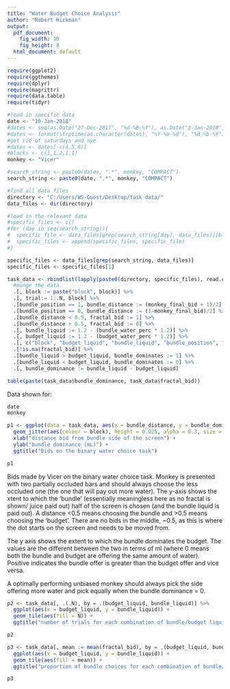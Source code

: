 ```yaml
---
title: "Water Budget Choice Analysis"
author: "Robert Hickman"
output:
  pdf_document:
    fig_width: 10
    fig_height: 8
  html_document: default
---
```

```r
require(ggplot2)
require(ggthemes)
require(dplyr)
require(magrittr)
require(data.table)
require(tidyr)
```

```r
#load in specific data
date <- "10-Jan-2018"
#dates <- seq(as.Date("27-Dec-2017", "%d-%B-%Y"), as.Date("3-Jan-2018", "%d-%B-%Y"), 1)
#dates <- format(strptime(as.character(dates), "%Y-%m-%d"), "%d-%b-%Y")
#get rid of saturdays and nye
#dates <- dates[-c(4,5,6)]
#blocks <- c(1,1,2,1,1)
monkey <- "Vicer"

#search_string <- paste0(dates, ".*", monkey, "COMPACT")
search_string <- paste0(date, ".*", monkey, "COMPACT")

#find all data files
directory <- "C:/Users/WS-Guest/Desktop/task data/"
data_files <- dir(directory)

#load in the relevant data
#specific_files <- c()
#for (day in seq(search_string)){
#  specific_file <- data_files[grep(search_string[day], data_files)][blocks[day]]
#  specific_files <- append(specific_files, specific_file)
#}

specific_files <- data_files[grep(search_string, data_files)]
specific_files <- specific_files[1]

task_data <- rbindlist(lapply(paste0(directory, specific_files), read.csv, na.strings = "NaN"), idcol = "block") %>%
  #munge the data
  .[, block := paste("block", block)] %>%
  .[, trial:= 1:.N, block] %>%
  .[bundle_position == 1, bundle_distance := (monkey_final_bid + 1)/2] %>%
  .[bundle_position == 0, bundle_distance := (1-monkey_final_bid)/2] %>%
  .[bundle_distance < 0.5, fractal_bid := 1] %>%
  .[bundle_distance > 0.5, fractal_bid := 0] %>%
  .[, bundle_liquid := 1.2 - (bundle_water_perc * 1.2)] %>%
  .[, budget_liquid := 1.2 - (budget_water_perc * 1.2)] %>%
  .[, c("block", "budget_liquid", "bundle_liquid", "bundle_position", "bundle_distance", "fractal_bid", "adjust"),] %>%
  .[!is.na(fractal_bid)] %>%
  .[bundle_liquid > budget_liquid, bundle_dominates := 1] %>%
  .[bundle_liquid < budget_liquid, bundle_dominates := 0] %>%
  .[, bundle_dominance := bundle_liquid - budget_liquid]

table(paste(task_data$bundle_dominance, task_data$fractal_bid))

```

Data shown for:
```r
date
monkey

```

```r
p1 <- ggplot(data = task_data, aes(x = bundle_distance, y = bundle_dominance)) +
  geom_jitter(aes(colour = block), height = 0.025, alpha = 0.3, size = 3) +
  xlab("distance bid from bundle side of the screen") +
  ylab("bundle dominance (mL)") +
  ggtitle("Bids on the binary water choice task")
```

```r
p1
```

Bids made by Vicer on the binary water choice task. Monkey is presented with two partially occluded bars and should always choose the less occluded one (the one that will pay out more water). The y-axis shows the xtent to which the 'bundle' (essentially meaningless here as no fractal is shown/ juice paid out) half of the screen is chosen (and the bundle liquid is paid out). A distance <0.5 means choosing the bundle and >0.5 means choosing the 'budget'. There are no bids in the middle, ~0.5, as this is where the dot starts on the screen and needs to be moved from.

The y axis shows the extent to which the bundle dominates the budget. The values are the different between the two in terms of ml (where 0 means both the bundle and budget are offering the same amount of water). Positive indicates the bundle offer is greater than the budget offer and vice versa.

A optimally performing unbiased monkey should always pick the side offering more water and pick equally when the bundle dominance = 0.

```r
p2 <- task_data[, .(.N), by = .(budget_liquid, bundle_liquid)] %>%
  ggplot(aes(x = budget_liquid, y = bundle_liquid)) +
  geom_tile(aes(fill = N)) +
  ggtitle("number of trials for each combination of bundle/budget liquid offers")

```

```r
p2
```


```r
p3 <- task_data[, mean := mean(fractal_bid), by = .(budget_liquid, bundle_liquid)] %>%
  ggplot(aes(x = budget_liquid, y = bundle_liquid)) +
  geom_tile(aes(fill = mean)) +
  ggtitle("proportion of bundle choices for each combination of bundle/budget liquid offers")

```

```r
p3
```

